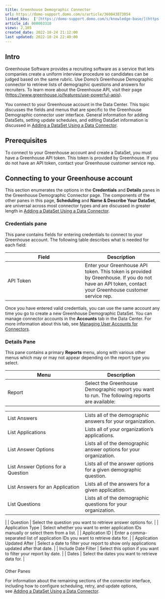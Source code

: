 ```yaml
---
title: Greenhouse Demographic Connector
url: https://domo-support.domo.com/s/article/360043873854
linked_kbs:  ['[https://domo-support.domo.com/s/knowledge-base/](https://domo-support.domo.com/s/knowledge-base/)', '[https://domo-support.domo.com/s/](https://domo-support.domo.com/s/)', '[https://domo-support.domo.com/s/topic/0TO5w000000ZammGAC](https://domo-support.domo.com/s/topic/0TO5w000000ZammGAC)', '[https://domo-support.domo.com/s/topic/0TO5w000000ZanLGAS](https://domo-support.domo.com/s/topic/0TO5w000000ZanLGAS)', '[https://domo-support.domo.com/s/topic/0TO5w000000ZaoQGAS](https://domo-support.domo.com/s/topic/0TO5w000000ZaoQGAS)', '[https://domo-support.domo.com/s/article/360042926274](https://domo-support.domo.com/s/article/360042926274)', '[https://domo-support.domo.com/s/article/360042926054](https://domo-support.domo.com/s/article/360042926054)', '[https://domo-support.domo.com/s/article/360043873854](https://domo-support.domo.com/s/article/360043873854)', '[https://domo-support.domo.com/s/topic/0TO5w000000ZaoQGAS/api-connectors](https://domo-support.domo.com/s/topic/0TO5w000000ZaoQGAS/api-connectors)', '[https://domo-support.domo.com/s/article/360043429933](https://domo-support.domo.com/s/article/360043429933)', '[https://domo-support.domo.com/s/article/360043429953](https://domo-support.domo.com/s/article/360043429953)', '[https://domo-support.domo.com/s/article/360042925494](https://domo-support.domo.com/s/article/360042925494)', '[https://domo-support.domo.com/s/article/360043429913](https://domo-support.domo.com/s/article/360043429913)', '[https://domo-support.domo.com/s/article/4408174643607](https://domo-support.domo.com/s/article/4408174643607)', '[https://domo-support.domo.com/s/login/](https://domo-support.domo.com/s/login/)']
article_id: 000003310
views: 2,105
created_date: 2022-10-24 21:12:00
last updated: 2022-10-24 22:40:00
---
```




Intro
-----


Greenhouse Software provides a recruiting software as a service that lets companies create a uniform interview procedure so candidates can be judged based on the same rubric. Use Domo's Greenhouse Demographic connector to retrieve lists of demographic questions and answers for recruiters. To learn more about the Greenhouse API, visit their page ([https://www.greenhouse.io/features/use-powerful-apis](https://www.greenhouse.io/features/use-powerful-apis "https://www.greenhouse.io/features/use-powerful-apis")).


You connect to your Greenhouse account in the Data Center. This topic discusses the fields and menus that are specific to the Greenhouse Demographic connector user interface. General information for adding DataSets, setting update schedules, and editing DataSet information is discussed in [Adding a DataSet Using a Data Connector](/s/article/360042926274).


Prerequisites
-------------


To connect to your Greenhouse account and create a DataSet, you must have a Greenhouse API token. This token is provided by Greenhouse. If you do not have an API token, contact your Greenhouse customer service rep.


Connecting to your Greenhouse account
-------------------------------------


This section enumerates the options in the **Credentials** and **Details** panes in the Greenhouse Demographic Connector page. The components of the other panes in this page, **Scheduling** and **Name & Describe Your DataSet**, are universal across most connector types and are discussed in greater length in [Adding a DataSet Using a Data Connector](/s/article/360042926274 "Adding a DataSet Using a Data Connector").


### Credentials pane


This pane contains fields for entering credentials to connect to your Greenhouse account. The following table describes what is needed for each field:  




| Field | Description |
| --- | --- |
| API Token | Enter your Greenhouse API token. This token is provided by Greenhouse. If you do not have an API token, contact your Greenhouse customer service rep. |


Once you have entered valid credentials, you can use the same account any time you go to create a new Greenhouse Demographic DataSet. You can manage connector accounts in the **Accounts** tab in the Data Center. For more information about this tab, see [Managing User Accounts for Connectors](/s/article/360042926054 "Managing User Accounts for Connectors").


### Details Pane


This pane contains a primary **Reports** menu, along with various other menus which may or may not appear depending on the report type you select.




| Menu | Description |
| --- | --- |
| Report | Select the Greenhouse Demographic report you want to run. The following reports are available:

|  |  |
| --- | --- |
| List Answers | Lists all of the demographic answers for your organization. |
| List Applications | Lists all of your organization's applications. |
| List Answer Options | Lists all of the demographic answer options for your organization. |
| List Answer Options for a Question | Lists all of the answer options for a given demographic question. |
| List Answers for an Application | Lists all of the answers for a given application. |
| List Questions | Lists all of the demographic questions for your organization. |

 |
| Question | Select the question you want to retrieve answer options for. |
| Application Type | Select whether you want to enter application IDs manually or select them from a list. |
| Application ID | Enter a comma-separated list of application IDs you want to retrieve data for. |
| Application Updated After | Select a date to filter your report to show only applications updated after that date. |
| Include Date Filter | Select this option if you want to filter your report by date. |
| Dates | Select the dates you want to retrieve data for. |


### 
Other Panes


For information about the remaining sections of the connector interface, including how to configure scheduling, retry, and update options, see [Adding a DataSet Using a Data Connector](/s/article/360042926274).

